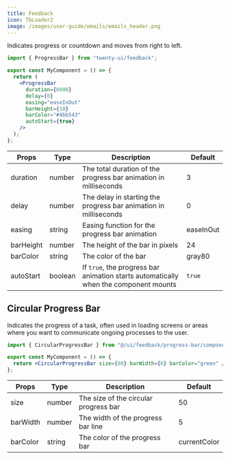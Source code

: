 ```yaml
---
title: Feedback
icon: TbLoader2
image: /images/user-guide/emails/emails_header.png
---
```

Indicates progress or countdown and moves from right to left. 

<Tabs>

<Tab title="Usage">

```jsx
import { ProgressBar } from "twenty-ui/feedback";

export const MyComponent = () => {
  return (
    <ProgressBar
      duration={6000}
      delay={0}
      easing="easeInOut"
      barHeight={10}
      barColor="#4bb543"
      autoStart={true}
    />
  );
};
```

</Tab>

<Tab title="Props">


| Props | Type | Description | Default |
|-------|------|-------------|--------|
| duration | number | The total duration of the progress bar animation in milliseconds | 3 |
| delay | number | The delay in starting the progress bar animation in milliseconds | 0 |
| easing | string | Easing function for the progress bar animation | easeInOut |
| barHeight | number | The height of the bar in pixels | 24 |
| barColor | string | The color of the bar | gray80 |
| autoStart | boolean | If `true`, the progress bar animation starts automatically when the component mounts | `true` |



</Tab>
</Tabs>


## Circular Progress Bar

Indicates the progress of a task, often used in loading screens or areas where you want to communicate ongoing processes to the user. 

<Tabs>

<Tab title="Usage">

```jsx
import { CircularProgressBar } from "@/ui/feedback/progress-bar/components/CircularProgressBar";

export const MyComponent = () => {
  return <CircularProgressBar size={80} barWidth={6} barColor="green" />;
};
```

</Tab>

<Tab title="Props">


| Props | Type | Description | Default |
|-------|------|-------------|--------|
| size | number | The size of the circular progress bar | 50 |
| barWidth | number | The width of the progress bar line | 5 |
| barColor | string | The color of the progress bar | currentColor |



</Tab>

</Tabs>

